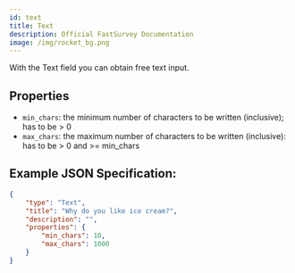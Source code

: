 ```yaml
---
id: text
title: Text
description: Official FastSurvey Documentation
image: /img/rocket_bg.png
---
```


With the Text field you can obtain free text input.

## Properties

- `min_chars`: the minimum number of characters to be written (inclusive); has to be > 0
- `max_chars`: the maximum number of characters to be written (inclusive): has to be > 0 and >= min_chars

## Example JSON Specification:

```json
{
    "type": "Text",
    "title": "Why do you like ice cream?",
    "description": "",
    "properties": {
        "min_chars": 10,
        "max_chars": 1000
    }
}
```
